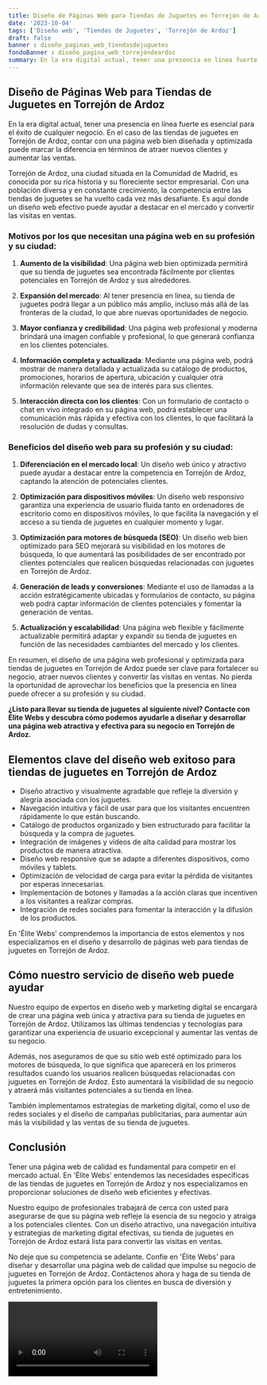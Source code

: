 ```yaml
---
title: Diseño de Páginas Web para Tiendas de Juguetes en Torrejón de Ardoz
date: '2023-10-04'
tags: ['Diseño web', 'Tiendas de Juguetes', 'Torrejón de Ardoz']
draft: false
banner : diseño_paginas_web_tiendasdejuguetes
fondoBanner : diseño_pagina_web_torrejóndeardoz
summary: En la era digital actual, tener una presencia en línea fuerte es esencial para el éxito de cualquier negocio. En el caso de las tiendas de juguetes en Torrejón de Ardoz, contar con una página web bien diseñada y optimizada puede marcar la diferencia en términos de atraer nuevos clientes y aumentar las ventas.
---
```


## Diseño de Páginas Web para Tiendas de Juguetes en Torrejón de Ardoz

En la era digital actual, tener una presencia en línea fuerte es esencial para el éxito de cualquier negocio. En el caso de las tiendas de juguetes en Torrejón de Ardoz, contar con una página web bien diseñada y optimizada puede marcar la diferencia en términos de atraer nuevos clientes y aumentar las ventas.

Torrejón de Ardoz, una ciudad situada en la Comunidad de Madrid, es conocida por su rica historia y su floreciente sector empresarial. Con una población diversa y en constante crecimiento, la competencia entre las tiendas de juguetes se ha vuelto cada vez más desafiante. Es aquí donde un diseño web efectivo puede ayudar a destacar en el mercado y convertir las visitas en ventas.

### Motivos por los que necesitan una página web en su profesión y su ciudad:

1. **Aumento de la visibilidad**: Una página web bien optimizada permitirá que su tienda de juguetes sea encontrada fácilmente por clientes potenciales en Torrejón de Ardoz y sus alrededores.

2. **Expansión del mercado**: Al tener presencia en línea, su tienda de juguetes podrá llegar a un público más amplio, incluso más allá de las fronteras de la ciudad, lo que abre nuevas oportunidades de negocio.

3. **Mayor confianza y credibilidad**: Una página web profesional y moderna brindará una imagen confiable y profesional, lo que generará confianza en los clientes potenciales.

4. **Información completa y actualizada**: Mediante una página web, podrá mostrar de manera detallada y actualizada su catálogo de productos, promociones, horarios de apertura, ubicación y cualquier otra información relevante que sea de interés para sus clientes.

5. **Interacción directa con los clientes**: Con un formulario de contacto o chat en vivo integrado en su página web, podrá establecer una comunicación más rápida y efectiva con los clientes, lo que facilitará la resolución de dudas y consultas.

### Beneficios del diseño web para su profesión y su ciudad:

1. **Diferenciación en el mercado local**: Un diseño web único y atractivo puede ayudar a destacar entre la competencia en Torrejón de Ardoz, captando la atención de potenciales clientes.

2. **Optimización para dispositivos móviles**: Un diseño web responsivo garantiza una experiencia de usuario fluida tanto en ordenadores de escritorio como en dispositivos móviles, lo que facilita la navegación y el acceso a su tienda de juguetes en cualquier momento y lugar.

3. **Optimización para motores de búsqueda (SEO)**: Un diseño web bien optimizado para SEO mejorará su visibilidad en los motores de búsqueda, lo que aumentará las posibilidades de ser encontrado por clientes potenciales que realicen búsquedas relacionadas con juguetes en Torrejón de Ardoz.

4. **Generación de leads y conversiones**: Mediante el uso de llamadas a la acción estratégicamente ubicadas y formularios de contacto, su página web podrá captar información de clientes potenciales y fomentar la generación de ventas.

5. **Actualización y escalabilidad**: Una página web flexible y fácilmente actualizable permitirá adaptar y expandir su tienda de juguetes en función de las necesidades cambiantes del mercado y los clientes.

En resumen, el diseño de una página web profesional y optimizada para tiendas de juguetes en Torrejón de Ardoz puede ser clave para fortalecer su negocio, atraer nuevos clientes y convertir las visitas en ventas. No pierda la oportunidad de aprovechar los beneficios que la presencia en línea puede ofrecer a su profesión y su ciudad.

**¿Listo para llevar su tienda de juguetes al siguiente nivel? Contacte con Élite Webs y descubra cómo podemos ayudarle a diseñar y desarrollar una página web atractiva y efectiva para su negocio en Torrejón de Ardoz.**

<GifSeo />

<Cta />

## Elementos clave del diseño web exitoso para tiendas de juguetes en Torrejón de Ardoz

- Diseño atractivo y visualmente agradable que refleje la diversión y alegría asociada con los juguetes.
- Navegación intuitiva y fácil de usar para que los visitantes encuentren rápidamente lo que están buscando.
- Catálogo de productos organizado y bien estructurado para facilitar la búsqueda y la compra de juguetes.
- Integración de imágenes y vídeos de alta calidad para mostrar los productos de manera atractiva.
- Diseño web responsive que se adapte a diferentes dispositivos, como móviles y tablets.
- Optimización de velocidad de carga para evitar la pérdida de visitantes por esperas innecesarias.
- Implementación de botones y llamadas a la acción claras que incentiven a los visitantes a realizar compras.
- Integración de redes sociales para fomentar la interacción y la difusión de los productos.

En 'Élite Webs' comprendemos la importancia de estos elementos y nos especializamos en el diseño y desarrollo de páginas web para tiendas de juguetes en Torrejón de Ardoz.

## Cómo nuestro servicio de diseño web puede ayudar

Nuestro equipo de expertos en diseño web y marketing digital se encargará de crear una página web única y atractiva para su tienda de juguetes en Torrejón de Ardoz. Utilizamos las últimas tendencias y tecnologías para garantizar una experiencia de usuario excepcional y aumentar las ventas de su negocio.

Además, nos aseguramos de que su sitio web esté optimizado para los motores de búsqueda, lo que significa que aparecerá en los primeros resultados cuando los usuarios realicen búsquedas relacionadas con juguetes en Torrejón de Ardoz. Esto aumentará la visibilidad de su negocio y atraerá más visitantes potenciales a su tienda en línea.

También implementamos estrategias de marketing digital, como el uso de redes sociales y el diseño de campañas publicitarias, para aumentar aún más la visibilidad y las ventas de su tienda de juguetes.

## Conclusión

Tener una página web de calidad es fundamental para competir en el mercado actual. En 'Élite Webs' entendemos las necesidades específicas de las tiendas de juguetes en Torrejón de Ardoz y nos especializamos en proporcionar soluciones de diseño web eficientes y efectivas.

Nuestro equipo de profesionales trabajará de cerca con usted para asegurarse de que su página web refleje la esencia de su negocio y atraiga a los potenciales clientes. Con un diseño atractivo, una navegación intuitiva y estrategias de marketing digital efectivas, su tienda de juguetes en Torrejón de Ardoz estará lista para convertir las visitas en ventas.

No deje que su competencia se adelante. Confíe en 'Élite Webs' para diseñar y desarrollar una página web de calidad que impulse su negocio de juguetes en Torrejón de Ardoz. Contáctenos ahora y haga de su tienda de juguetes la primera opción para los clientes en busca de diversión y entretenimiento.

<Video />

<CtaBot job='Tiendas de Juguetes' city='Torrejón de Ardoz'/>

<Gmaps query='Torrejón de Ardoz+españa+maps' />